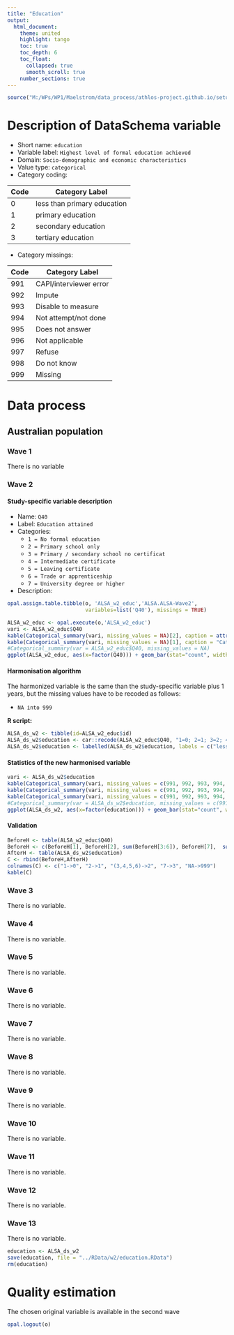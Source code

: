 ```yaml
---
title: "Education"
output: 
  html_document:
    theme: united
    highlight: tango
    toc: true
    toc_depth: 6
    toc_float:
      collapsed: true
      smooth_scroll: true
    number_sections: true
---
```


<!-- ########################################################## --> 

<!-- # Installation, loading packages -->
<!-- **R script:** -->



```r
source("M:/WPs/WP1/Maelstrom/data_process/athlos-project.github.io/setup_laia.r")
```

<!-- ########################################################## --> 

# Description of DataSchema variable 

* Short name: `education`
* Variable label: `Highest level of formal education achieved`
* Domain: `Socio-demographic and economic characteristics`
* Value type: `categorical`
* Category coding:

**Code** | **Category Label**
-------- | ------------------
0        | less than primary education
1        | primary education
2        | secondary education
3        | tertiary education

* Category missings: 

**Code** | **Category Label**
----| ------------------
991 | CAPI/interviewer error
992 | Impute
993 | Disable to measure
994 | Not attempt/not done
995 | Does not answer
996 | Not applicable
997 | Refuse
998 | Do not know
999 | Missing





<!-- ########################################################## --> 

# Data process

## Australian population
### Wave 1 

There is no variable




### Wave 2 

#### Study-specific variable description

 

* Name: `Q40`
* Label: `Education attained`
* Categories: 
    + `1 = No formal education`
    + `2 = Primary school only`
    + `3 = Primary / secondary school no certificat`
    + `4 = Intermediate certificate`
    + `5 = Leaving certificate`
    + `6 = Trade or apprenticeship`
    + `7 = University degree or higher`

* Description:    
```r
opal.assign.table.tibble(o, 'ALSA_w2_educ','ALSA.ALSA-Wave2',
                         variables=list('Q40'), missings = TRUE)
```

```r
ALSA_w2_educ <- opal.execute(o,'ALSA_w2_educ')
vari <- ALSA_w2_educ$Q40
kable(Categorical_summary(vari, missing_values = NA)[2], caption = attributes(vari)$`spss::shortName`) 
kable(Categorical_summary(vari, missing_values = NA)[1], caption = "Category")
#Categorical_summary(var = ALSA_w2_educ$Q40, missing_values = NA)
ggplot(ALSA_w2_educ, aes(x=factor(Q40))) + geom_bar(stat="count", width=0.4, fill="steelblue") + xlab("Level of education") + ylab("Frequency")
```

#### Harmonisation algorithm
The harmonized variable is the same than the study-specific variable plus 1 years, but the missing values have to be recoded as follows:

* `NA into 999`

**R script:**

```r
ALSA_ds_w2 <- tibble(id=ALSA_w2_educ$id)
ALSA_ds_w2$education <- car::recode(ALSA_w2_educ$Q40, "1=0; 2=1; 3=2; 4=2; 5=2; 6=2; 7=3; NA=999")
ALSA_ds_w2$education <- labelled(ALSA_ds_w2$education, labels = c("less than primary education"=0, "primary education"=1, "secondary education"=2, "tertiary education"=3, "Missing"=999, "Do not know"=998, "Refuse"=997, "Not applicable"=996,  "Does not answer"=995,  "Not attempt not done"=994, "Disable to measure"=993, "Impute"=992, "CAPI interviewer error"=991))
```

#### Statistics of the new harmonised variable
```r
vari <- ALSA_ds_w2$education
kable(Categorical_summary(vari, missing_values = c(991, 992, 993, 994, 995, 996, 997, 998, 999))[3]) 
kable(Categorical_summary(vari, missing_values = c(991, 992, 993, 994, 995, 996, 997, 998, 999))[1], caption = "Category")
kable(Categorical_summary(vari, missing_values = c(991, 992, 993, 994, 995, 996, 997, 998, 999))[2], caption = "Type of missing")
#Categorical_summary(var = ALSA_ds_w2$education, missing_values = c(991, 992, 993, 994, 995, 996, 997, 998, 999))
ggplot(ALSA_ds_w2, aes(x=factor(education))) + geom_bar(stat="count", width=0.4, fill="steelblue") + xlab("Level of education") + ylab("Frequency")
```

#### Validation
```r
BeforeH <- table(ALSA_w2_educ$Q40)
BeforeH <- c(BeforeH[1], BeforeH[2], sum(BeforeH[3:6]), BeforeH[7],  sum(is.na(ALSA_w2_educ$Q40)))
AfterH <- table(ALSA_ds_w2$education)
C <- rbind(BeforeH,AfterH)
colnames(C) <- c("1->0", "2->1", "(3,4,5,6)->2", "7->3", "NA->999")
kable(C)
```





### Wave 3 

There is no variable.



### Wave 4 

There is no variable.






### Wave 5 

There is no variable.






### Wave 6 

There is no variable.


### Wave 7 

There is no variable.



### Wave 8 

There is no variable.






### Wave 9 

There is no variable.



### Wave 10 

There is no variable.





### Wave 11 

There is no variable.




### Wave 12 

There is no variable.





### Wave 13 

There is no variable.


```r
education <- ALSA_ds_w2
save(education, file = "../RData/w2/education.RData")
rm(education)
```


# Quality estimation

The chosen original variable is available in the second wave

```r
opal.logout(o)
```